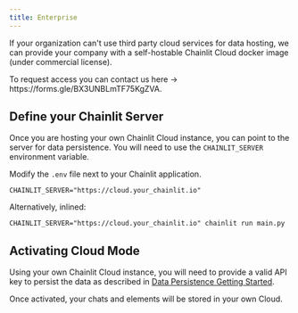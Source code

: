 ```yaml
---
title: Enterprise
---
```


If your organization can't use third party cloud services for data hosting, we can provide your company with a self-hostable Chainlit Cloud docker image (under commercial license).

<Note>
  To request access you can contact us here -> https://forms.gle/BX3UNBLmTF75KgZVA.
</Note>

## Define your Chainlit Server

Once you are hosting your own Chainlit Cloud instance, you can point to the server for data persistence.
You will need to use the `CHAINLIT_SERVER` environment variable.

Modify the `.env` file next to your Chainlit application.

```shell .env
CHAINLIT_SERVER="https://cloud.your_chainlit.io"
```

Alternatively, inlined:

```shell
CHAINLIT_SERVER="https://cloud.your_chainlit.io" chainlit run main.py
```

## Activating Cloud Mode

Using your own Chainlit Cloud instance, you will need to provide a valid API key to persist the data as described in [Data Persistence Getting Started](/cloud/persistence/getting-started). 

Once activated, your chats and elements will be stored in your own Cloud.

